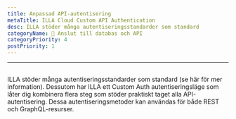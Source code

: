 ```yaml
---
title: Anpassad API-autentisering
metaTitle: ILLA Cloud Custom API Authentication
desc: ILLA stöder många autentiseringsstandarder som standard
categoryName: 📲 Anslut till databas och API
categoryPriority: 4
postPriority: 1
---
```


* * *

## <Heading hidden>Anpassad API-autentisering</Heading>

ILLA stöder många autentiseringsstandarder som standard (se här för mer information). 
Dessutom har ILLA ett Custom Auth autentiseringsläge som låter dig kombinera flera steg som stöder praktiskt taget alla API-autentisering. 
Dessa autentiseringsmetoder kan användas för både REST och GraphQL-resurser.

